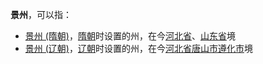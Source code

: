 '''景州'''，可以指：
*[[景州_(隋朝)|景州 (隋朝)]]，[[隋朝|隋朝]]时设置的州，在今[[河北省|河北省]]、[[山东省|山东省]]境
*[[景州_(辽朝)|景州 (辽朝)]]，[[辽朝|辽朝]]时设置的州，在今[[河北省|河北省]][[唐山市|唐山市]][[遵化市|遵化市]]境

{{Disambig|cat=二字中国州名消歧义}}